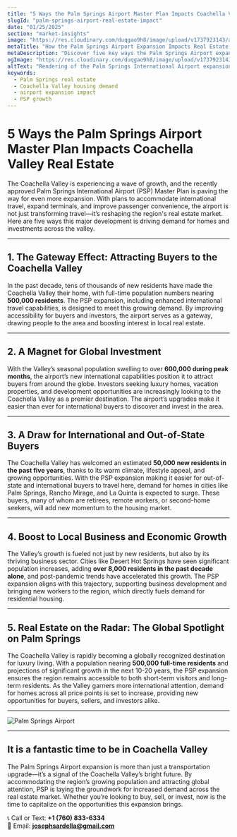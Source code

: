 ```yaml
---
title: "5 Ways the Palm Springs Airport Master Plan Impacts Coachella Valley Real Estate"
slugId: "palm-springs-airport-real-estate-impact"
date: "01/25/2025"
section: "market-insights"
image: "https://res.cloudinary.com/duqgao9h8/image/upload/v1737923143/airport.jpg"
metaTitle: "How the Palm Springs Airport Expansion Impacts Real Estate in Coachella Valley"
metaDescription: "Discover five key ways the Palm Springs Airport expansion is shaping real estate trends in the Coachella Valley, driving demand for homes and investments."
ogImage: "https://res.cloudinary.com/duqgao9h8/image/upload/v1737923143/airport.jpg"
altText: "Rendering of the Palm Springs International Airport expansion plan"
keywords:
  - Palm Springs real estate
  - Coachella Valley housing demand
  - airport expansion impact
  - PSP growth
---
```


# 5 Ways the Palm Springs Airport Master Plan Impacts Coachella Valley Real Estate

The Coachella Valley is experiencing a wave of growth, and the recently approved Palm Springs International Airport (PSP) Master Plan is paving the way for even more expansion. With plans to accommodate international travel, expand terminals, and improve passenger convenience, the airport is not just transforming travel—it’s reshaping the region's real estate market. Here are five ways this major development is driving demand for homes and investments across the valley.

---

## 1. **The Gateway Effect: Attracting Buyers to the Coachella Valley**

In the past decade, tens of thousands of new residents have made the Coachella Valley their home, with full-time population numbers nearing **500,000 residents**. The PSP expansion, including enhanced international travel capabilities, is designed to meet this growing demand. By improving accessibility for buyers and investors, the airport serves as a gateway, drawing people to the area and boosting interest in local real estate.

---

## 2. **A Magnet for Global Investment**

With the Valley’s seasonal population swelling to over **600,000 during peak months**, the airport’s new international capabilities position it to attract buyers from around the globe. Investors seeking luxury homes, vacation properties, and development opportunities are increasingly looking to the Coachella Valley as a premier destination. The airport’s upgrades make it easier than ever for international buyers to discover and invest in the area.

---

## 3. **A Draw for International and Out-of-State Buyers**

The Coachella Valley has welcomed an estimated **50,000 new residents in the past five years**, thanks to its warm climate, lifestyle appeal, and growing opportunities. With the PSP expansion making it easier for out-of-state and international buyers to travel here, demand for homes in cities like Palm Springs, Rancho Mirage, and La Quinta is expected to surge. These buyers, many of whom are retirees, remote workers, or second-home seekers, will add new momentum to the housing market.

---

## 4. **Boost to Local Business and Economic Growth**

The Valley’s growth is fueled not just by new residents, but also by its thriving business sector. Cities like Desert Hot Springs have seen significant population increases, adding **over 8,000 residents in the past decade alone**, and post-pandemic trends have accelerated this growth. The PSP expansion aligns with this trajectory, supporting business development and bringing new workers to the region, which directly fuels demand for residential housing.

---

## 5. **Real Estate on the Radar: The Global Spotlight on Palm Springs**

The Coachella Valley is rapidly becoming a globally recognized destination for luxury living. With a population nearing **500,000 full-time residents** and projections of significant growth in the next 10-20 years, the PSP expansion ensures the region remains accessible to both short-term visitors and long-term residents. As the Valley garners more international attention, demand for homes across all price points is set to increase, providing new opportunities for buyers, sellers, and investors alike.

---

![Palm Springs Airport](https://res.cloudinary.com/duqgao9h8/image/upload/v1737923143/airport2.jpg)

---

## It is a fantastic time to be in Coachella Valley

The Palm Springs Airport expansion is more than just a transportation upgrade—it’s a signal of the Coachella Valley’s bright future. By accommodating the region’s growing population and attracting global attention, PSP is laying the groundwork for increased demand across the real estate market. Whether you’re looking to buy, sell, or invest, now is the time to capitalize on the opportunities this expansion brings.

📞 Call or Text: **+1 (760) 833-6334**  
📧 Email: **josephsardella@gmail.com**

